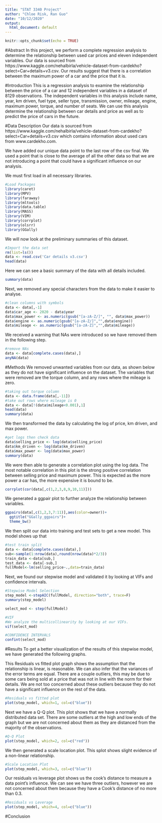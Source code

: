 ```yaml
---
title: "STAT 3340 Project"
author: "Chloe Risk, Ran Guo"
date: "10/12/2020"
output:
  html_document: default
---
```


```r
knitr::opts_chunk$set(echo = TRUE)
```
#Abstract
In this project, we perform a complete regression analysis to determine the relationship between used car prices and eleven independent variables. Our data is sourced from https://www.kaggle.com/nehalbirla/vehicle-dataset-from-cardekho?select=Car+details+v3.csv. Our results suggest that there is a correlation between the maximum power of a car and the price that it is. 

#Introduction
This is a regression analysis to examine the relationship between the price of a car and 12 independent variables in a dataset of 8129 observations. The independent variables in this analysis include name, year, km driven, fuel type, seller type, transmission, owner, mileage, engine, maximum power, torque, and number of seats. We can use this analysis determine the relationship between car details and price as well as to predict the price of cars in the future. 

#Data Description
Our data is sourced from https://www.kaggle.com/nehalbirla/vehicle-dataset-from-cardekho?select=Car+details+v3.csv which contains information about used cars from www.cardekho.com. 

We have added our unique data point to the last row of the csv final. We used a point that is close to the average of all the other data so that we are not introducing a point that could have a significant influence on our analysis. 

We must first load in all necessary libraries. 
```r
#Load Packages
library(caret)
library(MPV)
library(faraway)
library(mltools)
library(data.table)
library(MASS)
library(VIM)
library(corrplot)
library(olsrr)
library(GGally)
```
We will now look at the preliminary summaries of this dataset. 
```r
#Import the data set
rm(list=ls())
data <- read.csv('Car details v3.csv')
head(data)
```

Here we can see a basic summary of the data with all details included.
```r
summary(data)
```

Next, we removed any special characters from the data to make it easier to analyse. 
```r
#clean columns with symbols
data <- data[,-1]
data$car_age <- 2020 - data$year
data$max_power <- as.numeric(gsub("[a-zA-Z/]", "", data$max_power))
data$engine <- as.numeric(gsub("[a-zA-Z/]","",data$engine))
data$mileage <- as.numeric(gsub("[a-zA-Z]","",data$mileage))
```

We received a warning that NAs were introduced so we have removed them in the following step. 
```r
#remove NAs
data <- data[complete.cases(data),]
anyNA(data)
```

#Methods
We removed unwanted variables from our data, as shown below as they do not have significant influence on the dataset. The variables that were removed are the torque column, and any rows where the mileage is zero.
```r
#taking out torque column 
data <- data.frame(data[,-11])
#take out rows where mileage is 0
data <- data[!(data$mileage<0.001),1]
head(data)
summary(data)
```
 
We then transformed the data by calculating the log of price, km driven, and max power. 
```r
#get logs then check data
data$selling_price <- log(data$selling_price)
data$km_driven <- log(data$km_driven)
data$max_power <- log(data$max_power)
summary(data)
```

We were then able to generate a correlation plot using the log data.
The most notable correlation in this plot is the strong positive correlation between selling price and maximum power. This is expected as the more power a car has, the more expensive it is bound to be.   
```r
corrplot(cor(data[,c(1,2,3,8,9,10,11)]))
```

We generated a ggpair plot to further analyze the relationship between variables. 
```r
ggpairs(data[,c(1,2,3,7:11)],aes(color=owner))+
  ggtitle("GGally_ggpairs")+
  theme_bw()
```

We then split our data into training and test sets to get a new model. This model shows up that
```r
#test train split
data <- data[complete.cases(data),]
sub<-sample(1:nrow(data),round(nrow(data)*2/3))
train_data <-data[sub,]
test_data <- data[-sub,]
fullModel<-lm(selling_price~.,data=train_data)
```

Next, we found our stepwise model and validated it by looking at VIFs and confidence intervals. 
```r
#Stepwise Model Selection
step_model <-stepAIC(fullModel, direction="both", trace=F)
summary(step_model)
```

```r
select_mod <- step(fullModel)

#VIF 
#We analyze the multicollinearity by looking at our VIFs.  
vif(select_mod)

#CONFIDENCE INTERVALS
confint(select_mod)
```

#Results
To get a better visualization of the results of this stepwise model, we have generated the following graphs. 

This Residuals vs fitted plot graph shows the assumption that the relationship is linear, is reasonable. We can also infer that the variances of the error terms are equal. There are a couple outliers, this may be due to some cars being sold at a price that was not in line with the norm for their details. We are not too concerned about these outliers because they do not have a significant influence on the rest of the data.  
```r
#Residuals vs fitted plot
plot(step_model, which=1, col=c("blue")) 
```

Next we have a Q-Q plot. This plot shows that we have a normally distributed data set. There are some outliers at the high and low ends of the graph but we are not concerned about them as they are distanced from the majority of the observations. 
```r
#Q-Q Plot
plot(step_model, which=2, col=c("red"))
```

We then generated a scale location plot. This splot shows slight evidence of a non-linear relationship.
```r
#Scale Location Plot
plot(step_model, which=3, col=c("blue"))
```

Our residuals vs leverage plot shows us the cook's distance to measure a data point's influence. We can see we have three outliers, however we are not concerned about them because they have a Cook's distance of no more than 0.3. 
```r
#Residuals vs Leverage
plot(step_model, which=4, col=c("blue"))
```

#Conclusion
 
